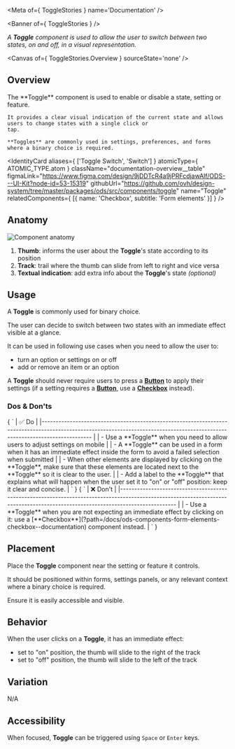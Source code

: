 
<Meta of={ ToggleStories } name='Documentation' />

<Banner of={ ToggleStories } />

_A **Toggle** component is used to allow the user to switch between two states, on and off, in a visual representation._

<Canvas of={ ToggleStories.Overview } sourceState='none' />

## Overview

<div className="documentation-overview">
  <div>
    The **Toggle** component is used to enable or disable a state, setting or feature.

    It provides a clear visual indication of the current state and allows users to change states with a single click or
    tap.

    **Toggles** are commonly used in settings, preferences, and forms where a binary choice is required.
  </div>

  <IdentityCard aliases={ ['Toggle Switch', 'Switch'] }
                atomicType={ ATOMIC_TYPE.atom }
                className="documentation-overview__table"
                figmaLink="https://www.figma.com/design/9jDDTcR4a9jPRFcdjawAlf/ODS---UI-Kit?node-id=53-15319"
                githubUrl="https://github.com/ovh/design-system/tree/master/packages/ods/src/components/toggle"
                name="Toggle"
                relatedComponents={ [{ name: 'Checkbox', subtitle: 'Form elements' }] } />
</div>

## Anatomy

![Component anatomy](components/toggle/anatomy.png "Component anatomy")

1. **Thumb**: informs the user about the **Toggle**'s state according to its position
2. **Track**: trail where the thumb can slide from left to right and vice versa
3. **Textual indication**: add extra info about the **Toggle**'s state _(optional)_

## Usage

A **Toggle** is commonly used for binary choice.

The user can decide to switch between two states with an immediate effect visible at a glance.

It can be used in following use cases when you need to allow the user to:
- turn an option or settings on or off
- add or remove an item or an option

A **Toggle** should never require users to press a [**Button**](?path=/docs/ods-components-button--documentation) to apply their settings (if a setting requires a [**Button**](?path=/docs/ods-components-button--documentation), use a [**Checkbox**](?path=/docs/ods-components-form-elements-checkbox--documentation) instead).

### Dos & Don'ts

<Markdown className="documentation-do-table">
  { `
| ✅ Do                                                                                                                                                                           |
|------------------------------------------------------------------------------------------------------------------------------------------------------------------------------ |
| - Use a **Toggle** when you need to allow users to adjust settings on mobile                                                                                                   |
| - A **Toggle** can be used in a form when it has an immediate effect inside the form to avoid a failed selection when submitted                                                |
| - When other elements are displayed by clicking on the **Toggle**, make sure that these elements are located next to the **Toggle** so it is clear to the user.                |
| - Add a label to the **Toggle** that explains what will happen when the user set it to "on" or "off" position: keep it clear and concise.                                      |
` }
</Markdown>

<Markdown className="documentation-dont-table">
  { `
| ❌ Don't                                                                                                                                                                               |
|--------------------------------------------------------------------------------------------------------------------------------------------------------------------------------      |
| - Use a **Toggle** when you are not expecting an immediate effect by clicking on it: use a [**Checkbox**](?path=/docs/ods-components-form-elements-checkbox--documentation) component instead. |
` }
</Markdown>

## Placement

Place the **Toggle** component near the setting or feature it controls.

It should be positioned within forms, settings panels, or any relevant context where a binary choice is required.

Ensure it is easily accessible and visible.

## Behavior

When the user clicks on a **Toggle**, it has an immediate effect:
- set to "on" position, the thumb will slide to the right of the track
- set to "off" position, the thumb will slide to the left of the track

## Variation

N/A

## Accessibility

When focused, **Toggle** can be triggered using `Space` or `Enter` keys.
